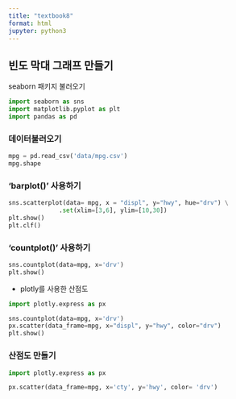 ```yaml
---
title: "textbook8"
format: html
jupyter: python3
---
```


## 빈도 막대 그래프 만들기
seaborn 패키지 불러오기
```python
import seaborn as sns
import matplotlib.pyplot as plt
import pandas as pd
```

### 데이터불러오기
```python
mpg = pd.read_csv('data/mpg.csv')
mpg.shape
```

### 'barplot()' 사용하기
```python
sns.scatterplot(data= mpg, x = "displ", y="hwy", hue="drv") \
              .set(xlim=[3,6], ylim=[10,30])
plt.show()
plt.clf()
```

### 'countplot()' 사용하기
```python
sns.countplot(data=mpg, x='drv')
plt.show()
```


* plotly를 사용한 산점도
```python
import plotly.express as px

sns.countplot(data=mpg, x='drv')
px.scatter(data_frame=mpg, x="displ", y="hwy", color="drv")
plt.show()
```

### 산점도 만들기
```python
import plotly.express as px

px.scatter(data_frame=mpg, x='cty', y='hwy', color= 'drv')
```
